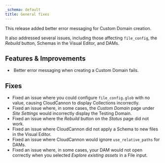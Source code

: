 ```yaml
---
_schema: default
title: General fixes
---
```

This release added better error messaging for Custom Domain creation.

It also addressed several issues, including those affecting `file_config`, the *Rebuild* button, Schemas in the Visual Editor, and DAMs.

## Features & Improvements

* &nbsp;Better error messaging when creating a Custom Domain fails.

## Fixes

* Fixed an issue where you could configure `file_config.glob` with no value, causing CloudCannon to display Collections incorrectly.
* Fixed an issue where, in some cases, the *Custom Domain* page under *Site Settings* would incorrectly display the Testing Domain.
* Fixed an issue where the *Rebuild* button on the *Status* page did not work.
* Fixed an issue where CloudCannon did not apply a Schema to new files in the Visual Editor.
* Fixed an issue where CloudCannon would ignore `use_relative_paths` for DAMs.
* Fixed an issue where, in some cases, your DAM would not open correctly when you selected *Explore existing assets* in a File input.